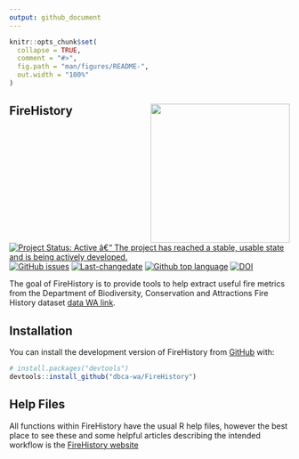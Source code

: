 ```yaml
---
output: github_document
---
```


<!-- README.md is generated from README.Rmd. Please edit that file -->

```r
knitr::opts_chunk$set(
  collapse = TRUE,
  comment = "#>",
  fig.path = "man/figures/README-",
  out.width = "100%"
)
```

## FireHistory <img src='man/figures/FireHistory.png' align="right" height="250" />

<!-- badges: start -->
[![Project Status: Active â€“ The project has reached a stable, usable state and is being actively developed.](https://www.repostatus.org/badges/latest/active.svg)](https://www.repostatus.org/#active)
[![GitHub issues](https://img.shields.io/github/issues/dbca-wa/FireHistory.svg?style=popout)](https://github.com/dbca-wa/FireHistory/issues/)
[![Last-changedate](https://img.shields.io/github/last-commit/dbca-wa/FireHistory.svg)](https://github.com/dbca-wa/FireHistory/commits/master)
[![Github top language](https://img.shields.io/github/languages/top/dbca-wa/FireHistory.svg)](https://github.com/dbca-wa/FireHistory/)
[![DOI](https://zenodo.org/badge/529086399.svg)](https://zenodo.org/badge/latestdoi/529086399)
<!-- badges: end -->

The goal of FireHistory is to provide tools to help extract useful fire metrics 
from the Department of Biodiversity, Conservation and Attractions Fire History 
dataset [data WA link](https://catalogue.data.wa.gov.au/dataset/dbca-fire-history).

## Installation

You can install the development version of FireHistory from [GitHub](https://github.com/) with:

``` r
# install.packages("devtools")
devtools::install_github("dbca-wa/FireHistory")
```

## Help Files

All functions within FireHistory have the usual R help files, however the best place to see these and some helpful articles describing the intended workflow is the [FireHistory website](https://dbca-wa.github.io/FireHistory/index.html)
